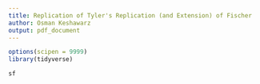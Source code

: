 ```yaml
---
title: Replication of Tyler's Replication (and Extension) of Fischer
author: Osman Keshawarz
output: pdf_document
---
```


```r
options(scipen = 9999)
library(tidyverse)
```

```r
sf
```